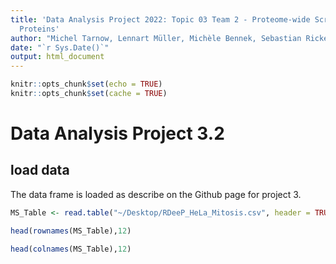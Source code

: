 ```yaml
---
title: 'Data Analysis Project 2022: Topic 03 Team 2 - Proteome-wide Screen for RNA-dependent
  Proteins'
author: "Michel Tarnow, Lennart Müller, Michèle Bennek, Sebastian Rickert"
date: "`r Sys.Date()`"
output: html_document
---
```


```r
knitr::opts_chunk$set(echo = TRUE)
knitr::opts_chunk$set(cache = TRUE)
```

# Data Analysis Project 3.2

## load data

The data frame is loaded as describe on the Github page for project 3.
```r
MS_Table <- read.table("~/Desktop/RDeeP_HeLa_Mitosis.csv", header = TRUE, row.names = 1, sep = ";")
```

```r
head(rownames(MS_Table),12)
```

```r
head(colnames(MS_Table),12)
```

